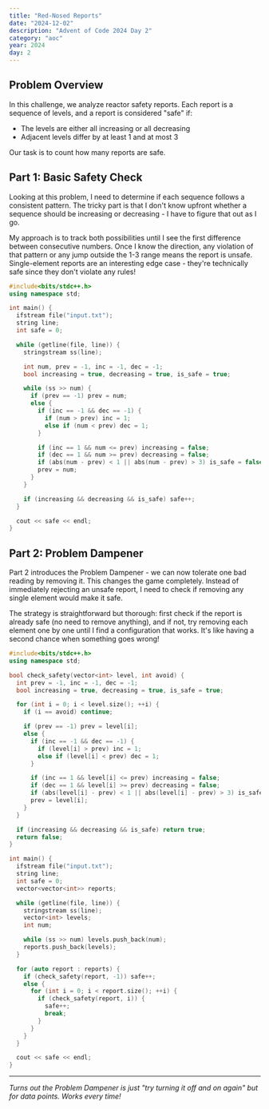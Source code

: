 ```yaml
---
title: "Red-Nosed Reports"
date: "2024-12-02"
description: "Advent of Code 2024 Day 2"
category: "aoc"
year: 2024
day: 2
---
```


## Problem Overview

In this challenge, we analyze reactor safety reports. Each report is a sequence of levels, and a report is considered "safe" if:
- The levels are either all increasing or all decreasing
- Adjacent levels differ by at least 1 and at most 3

Our task is to count how many reports are safe.

## Part 1: Basic Safety Check

Looking at this problem, I need to determine if each sequence follows a consistent pattern. The tricky part is that I don't know upfront whether a sequence should be increasing or decreasing - I have to figure that out as I go.

My approach is to track both possibilities until I see the first difference between consecutive numbers. Once I know the direction, any violation of that pattern or any jump outside the 1-3 range means the report is unsafe. Single-element reports are an interesting edge case - they're technically safe since they don't violate any rules!

```cpp
#include<bits/stdc++.h>
using namespace std;

int main() {
  ifstream file("input.txt");
  string line;
  int safe = 0;

  while (getline(file, line)) {
    stringstream ss(line);

    int num, prev = -1, inc = -1, dec = -1;
    bool increasing = true, decreasing = true, is_safe = true;

    while (ss >> num) {
      if (prev == -1) prev = num;
      else {
        if (inc == -1 && dec == -1) {
          if (num > prev) inc = 1;
          else if (num < prev) dec = 1;
        }

        if (inc == 1 && num <= prev) increasing = false;
        if (dec == 1 && num >= prev) decreasing = false;
        if (abs(num - prev) < 1 || abs(num - prev) > 3) is_safe = false;
        prev = num;
      }
    }

    if (increasing && decreasing && is_safe) safe++;
  }

  cout << safe << endl;
}
```

## Part 2: Problem Dampener

Part 2 introduces the Problem Dampener - we can now tolerate one bad reading by removing it. This changes the game completely. Instead of immediately rejecting an unsafe report, I need to check if removing any single element would make it safe.

The strategy is straightforward but thorough: first check if the report is already safe (no need to remove anything), and if not, try removing each element one by one until I find a configuration that works. It's like having a second chance when something goes wrong!

```cpp
#include<bits/stdc++.h>
using namespace std;

bool check_safety(vector<int> level, int avoid) {
  int prev = -1, inc = -1, dec = -1;
  bool increasing = true, decreasing = true, is_safe = true;

  for (int i = 0; i < level.size(); ++i) {
    if (i == avoid) continue;

    if (prev == -1) prev = level[i];
    else {
      if (inc == -1 && dec == -1) {
        if (level[i] > prev) inc = 1;
        else if (level[i] < prev) dec = 1;
      }

      if (inc == 1 && level[i] <= prev) increasing = false;
      if (dec == 1 && level[i] >= prev) decreasing = false;
      if (abs(level[i] - prev) < 1 || abs(level[i] - prev) > 3) is_safe = false;
      prev = level[i];
    }
  }

  if (increasing && decreasing && is_safe) return true;
  return false;
}

int main() {
  ifstream file("input.txt");
  string line;
  int safe = 0;
  vector<vector<int>> reports;

  while (getline(file, line)) {
    stringstream ss(line);
    vector<int> levels;
    int num;

    while (ss >> num) levels.push_back(num);
    reports.push_back(levels);
  }

  for (auto report : reports) {
    if (check_safety(report, -1)) safe++;
    else {
      for (int i = 0; i < report.size(); ++i) {
        if (check_safety(report, i)) {
          safe++;
          break;
        }
      }
    }
  }

  cout << safe << endl;
}
```

---

*Turns out the Problem Dampener is just "try turning it off and on again" but for data points. Works every time!*